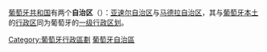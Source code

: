 {{noteTA|G1=地名}}
{{Infobox subdivision type
| name              = 自治区<br>Região Autónoma
| alt_name          = 
| map               = [[File:EU-Portugal_with_islands_circled.svg|200px]]              
| category          = [[葡萄牙行政區劃|一级行政区划]]
| territory         = {{POR}}
| upper_unit        = 
| start_date        = 1976年
| legislation_begin = [[葡萄牙共和國憲法|1976年葡萄牙憲法]]
| legislation_end   = 
| end_date          = 
| current_number    = 2  
| number_date       = 
| type              = 
| status            = 
| exofficio         = 
| population_range  = 246,746 ([[亚速尔群岛|亚速尔自治区]]) <br> 267,785 ([[马德拉群岛|马德拉自治区]]) 
| area_range        = 2,333 km² ([[亚速尔群岛|亚速尔自治区]]) <br> 801 km² ([[马德拉群岛|马德拉自治区]])    
| government        = 地区议会 <br> 地区政府 <br> 共和国代表
| subdivision       = [[市镇_(葡萄牙)|市镇]]
| subdivision1      = [[堂区_(葡萄牙)|堂区]]
}}
[[葡萄牙|葡萄牙共和国]]有两个'''自治区'''（{{lang-pt|Região Autónoma}}）：[[亚速尔群岛|亚速尔自治区]]与[[马德拉群岛|马德拉自治区]]，其与[[葡萄牙本土|葡萄牙本土]]的[[区_(葡萄牙)|行政区]]同为葡萄牙的[[葡萄牙行政區劃|一级行政区划]]。

[[Category:葡萄牙行政區劃|Category:葡萄牙行政區劃]]
[[Category:葡萄牙自治區|]]